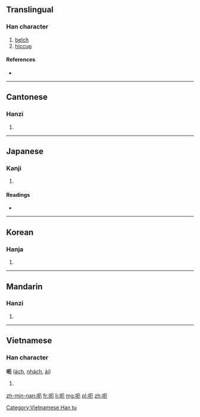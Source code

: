 ==Translingual==

===Han character===
{{Han char|rn=30|rad=口|as=04|sn=7|four=6101<sub>2</sub>|canj=口一尸山 (RMSU)}}

# [[belch]]
# [[hiccup]]

====References====
* {{Han ref|kx=0181.040|dkj=03387|dj=0399.010|hdz=10587.110|uh=5443|ud=21571|bh=A763|bd=42851}}

----

==Cantonese==

===Hanzi===
{{yue-hanzi|jyut=|y=aak1, ak1}}

# {{defn|lang=yue|sort=口04}}

----

==Japanese==

===Kanji===
{{ja-kanji|grade=|rs=口04}}

# {{defn|lang=ja|sort=口04}}

====Readings====
* {{ja-readings|on=[[あく]] (aku), [[あい]] (ai)|kun=[[なく]] (naku)}}

----

==Korean==

===Hanja===
{{ko-hanja|hangeul=애|rv=ae|mr=ae}}

# {{defn|lang=ko|sort=口04}}

----

==Mandarin==

===Hanzi===
{{cmn-hanzi|pin=[[è]] ([[e4]])|wg=o<sup>4</sup>}}

# {{defn|lang=cmn|sort=口04}}

----

==Vietnamese==

===Han character===
'''呃''' ([[ách]], [[nhách]], [[ải]])

# {{defn|vi}}

[[Category:Vietnamese Han tu]]

[[zh-min-nan:呃]]
[[fr:呃]]
[[li:呃]]
[[mg:呃]]
[[pl:呃]]
[[zh:呃]]